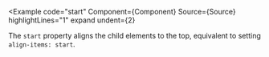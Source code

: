 
<Example
  code="start"
  Component={Component}
  Source={Source}
  highlightLines="1"
  expand
  undent={2}
>
  The `start` property aligns the child elements to the top, equivalent to
  setting `align-items: start`.
</Example>
